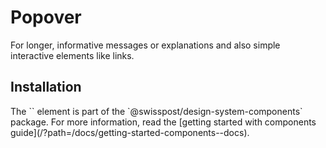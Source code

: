 
<Meta of={PopoverStories} />

# Popover

<div className="lead">
  For longer, informative messages or explanations and also simple interactive elements like links.
</div>

<Canvas sourceState="shown" of={PopoverStories.Default} />
<Controls of={PopoverStories.Default} />

## Installation

<div>
  The `<post-popover>` element is part of the `@swisspost/design-system-components` package. For more information, read the [getting started with components guide](/?path=/docs/getting-started-components--docs).
</div>
